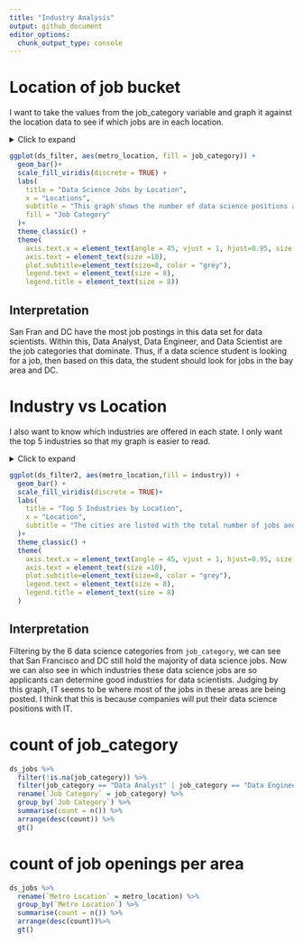 ```yaml
---
title: "Industry Analysis"
output: github_document
editor_options: 
  chunk_output_type: console
---
```


# Location of job bucket

I want to take the values from the job_category variable and graph it against the location data to see if which jobs are in each location.

<details>
  <summary>Click to expand</summary>
# Load Data

```r
library(tidyverse)
library(readr)
library(viridis)
library(gt)
setwd("C:/Users/Matt Flaherty/Documents/Projects/eda20-team4-project")
ds_jobs <- read_csv("Data Cleaning/ds_jobs.csv")
```

# Job Bucket vs location

Filter by only DS jobs. There are a few other scientist jobs right now. Also take out the NAs 

```r
ds_filter <- ds_jobs %>%
  filter(!is.na(job_category)) %>%
  filter(job_category == "Data Analyst" | job_category == "Data Engineer" | job_category == "Data Scientist" | job_category == "Machine Learning Engineer" | job_category == "Statistician" | job_category == "Other Analyst")
```

</details>
```r
ggplot(ds_filter, aes(metro_location, fill = job_category)) +
  geom_bar()+
  scale_fill_viridis(discrete = TRUE) +
  labs(
    title = "Data Science Jobs by Location",
    x = "Locations",
    subtitle = "This graph shows the number of data science positions available in each city.",
    fill = "Job Category"
  )+
  theme_classic() +
  theme(
    axis.text.x = element_text(angle = 45, vjust = 1, hjust=0.95, size = 8),
    axis.text = element_text(size =10),
    plot.subtitle=element_text(size=8, color = "grey"),
    legend.text = element_text(size = 8),
    legend.title = element_text(size = 8)) 
```

## Interpretation

San Fran and DC have the most job postings in this data set for data scientists. Within this, Data Analyst, Data Engineer, and Data Scientist are the job categories that dominate. Thus, if a data science student is looking for a job, then based on this data, the student should look for jobs in the bay area and DC.

# Industry vs Location

I also want to know which industries are offered in each state. I only want the top 5 industries so that my graph is easier to read.

<details>
  <summary>Click to expand</summary>
```r
ds_filter2 <- ds_filter %>%
  filter(!is.na(industry))

ds_filter3 <- ds_filter2 %>%
  group_by(industry) %>%
  summarise(count = n()) %>%
  arrange(desc(count)) %>%
  slice(1:5)%>%
  ungroup()

ds_filter2 <- ds_filter2 %>%
  filter(industry == ds_filter3$industry)
```

</details>
```r
ggplot(ds_filter2, aes(metro_location,fill = industry)) +
  geom_bar() +
  scale_fill_viridis(discrete = TRUE)+
  labs(
    title = "Top 5 Industries by Location",
    x = "Location",
    subtitle = "The cities are listed with the total number of jobs and it is colored by the industry"
  )+
  theme_classic() +
  theme(
    axis.text.x = element_text(angle = 45, vjust = 1, hjust=0.95, size = 8),
    axis.text = element_text(size =10),
    plot.subtitle=element_text(size=8, color = "grey"),
    legend.text = element_text(size = 8),
    legend.title = element_text(size = 8)
  )
```

## Interpretation

Filtering by the 6 data science categories from `job_category`, we can see that San Francisco and DC still hold the majority of data science jobs. Now we can also see in which industries these data science jobs are so applicants can determine good industries for data scientists. Judging by this graph, IT seems to be where most of the jobs in these areas are being posted. I think that this is because companies will put their data science positions with IT.

# count of job_category

```r
ds_jobs %>%
  filter(!is.na(job_category)) %>%
  filter(job_category == "Data Analyst" | job_category == "Data Engineer" | job_category == "Data Scientist" | job_category == "Machine Learning Engineer" | job_category == "Statistician" | job_category == "Other Analyst") %>%
  rename(`Job Category` = job_category) %>%
  group_by(`Job Category`) %>%
  summarise(count = n()) %>%
  arrange(desc(count)) %>%
  gt()

```

# count of job openings per area

```r
ds_jobs %>%
  rename(`Metro Location` = metro_location) %>%
  group_by(`Metro Location`) %>%
  summarise(count = n()) %>%
  arrange(desc(count))%>%
  gt()
```

